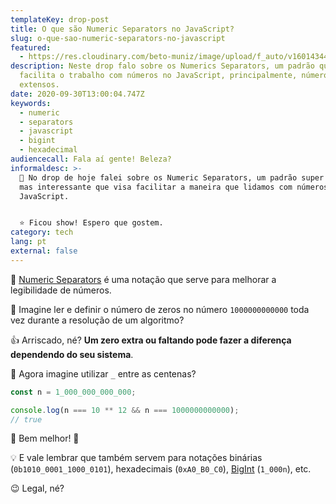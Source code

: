 ```yaml
---
templateKey: drop-post
title: O que são Numeric Separators no JavaScript?
slug: o-que-sao-numeric-separators-no-javascript
featured:
  - https://res.cloudinary.com/beto-muniz/image/upload/f_auto/v1601434483/Titulo_Image_Site_mj5mbf.jpg
description: Neste drop falo sobre os Numerics Separators, um padrão que
  facilita o trabalho com números no JavaScript, principalmente, números
  extensos.
date: 2020-09-30T13:00:04.747Z
keywords:
  - numeric
  - separators
  - javascript
  - bigint
  - hexadecimal
audiencecall: Fala aí gente! Beleza?
informaldesc: >-
  🔢 No drop de hoje falei sobre os Numeric Separators, um padrão super simples,
  mas interessante que visa facilitar a maneira que lidamos com números no
  JavaScript. 


  ⭐️ Ficou show! Espero que gostem.
category: tech
lang: pt
external: false
---
```


<Drop>

🔢 [Numeric Separators](https://github.com/tc39/proposal-numeric-separator) é uma notação que serve para melhorar a legibilidade de números.

🤯 Imagine ler e definir o número de zeros no número `1000000000000` toda vez durante a resolução de um algoritmo? 

👍 Arriscado, né? **Um zero extra ou faltando pode fazer a diferença dependendo do seu sistema**.

🤔 Agora imagine utilizar `_` entre as centenas?

```javascript
const n = 1_000_000_000_000;

console.log(n === 10 ** 12 && n === 1000000000000); 
// true
```

🤩 Bem melhor! 🤩

💡 E vale lembrar que também servem para notações binárias (`0b1010_0001_1000_0101`), hexadecimais (`0xA0_B0_C0`), [BigInt](https://betomuniz.com/drops/bigint-no-javascript) (`1_000n`), etc.

😉 Legal, né? 

</Drop>